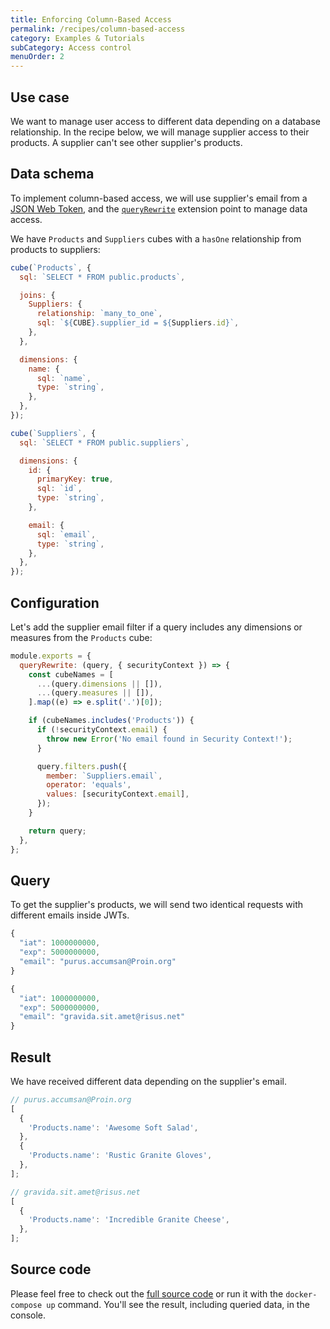 ```yaml
---
title: Enforcing Column-Based Access
permalink: /recipes/column-based-access
category: Examples & Tutorials
subCategory: Access control
menuOrder: 2
---
```


## Use case

We want to manage user access to different data depending on a database
relationship. In the recipe below, we will manage supplier access to their
products. A supplier can't see other supplier's products.

## Data schema

To implement column-based access, we will use supplier's email from a
[JSON Web Token](https://cube.dev/docs/security), and the
[`queryRewrite`](https://cube.dev/docs/security/context#using-query-rewrite)
extension point to manage data access.

We have `Products` and `Suppliers` cubes with a `hasOne` relationship from
products to suppliers:

```javascript
cube(`Products`, {
  sql: `SELECT * FROM public.products`,

  joins: {
    Suppliers: {
      relationship: `many_to_one`,
      sql: `${CUBE}.supplier_id = ${Suppliers.id}`,
    },
  },

  dimensions: {
    name: {
      sql: `name`,
      type: `string`,
    },
  },
});
```

```javascript
cube(`Suppliers`, {
  sql: `SELECT * FROM public.suppliers`,

  dimensions: {
    id: {
      primaryKey: true,
      sql: `id`,
      type: `string`,
    },

    email: {
      sql: `email`,
      type: `string`,
    },
  },
});
```

## Configuration

Let's add the supplier email filter if a query includes any dimensions or
measures from the `Products` cube:

```javascript
module.exports = {
  queryRewrite: (query, { securityContext }) => {
    const cubeNames = [
      ...(query.dimensions || []),
      ...(query.measures || []),
    ].map((e) => e.split('.')[0]);

    if (cubeNames.includes('Products')) {
      if (!securityContext.email) {
        throw new Error('No email found in Security Context!');
      }

      query.filters.push({
        member: `Suppliers.email`,
        operator: 'equals',
        values: [securityContext.email],
      });
    }

    return query;
  },
};
```

## Query

To get the supplier's products, we will send two identical requests with
different emails inside JWTs.

```javascript
{
  "iat": 1000000000,
  "exp": 5000000000,
  "email": "purus.accumsan@Proin.org"
}
```

```javascript
{
  "iat": 1000000000,
  "exp": 5000000000,
  "email": "gravida.sit.amet@risus.net"
}
```

## Result

We have received different data depending on the supplier's email.

```javascript
// purus.accumsan@Proin.org
[
  {
    'Products.name': 'Awesome Soft Salad',
  },
  {
    'Products.name': 'Rustic Granite Gloves',
  },
];
```

```javascript
// gravida.sit.amet@risus.net
[
  {
    'Products.name': 'Incredible Granite Cheese',
  },
];
```

## Source code

Please feel free to check out the
[full source code](https://github.com/cube-js/cube/tree/master/examples/recipes/column-based-access)
or run it with the `docker-compose up` command. You'll see the result, including
queried data, in the console.
